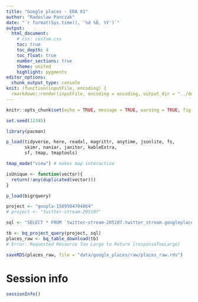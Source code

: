 ```yaml
---
title: "Google places - EDA 01"
author: "Radoslaw Panczak"
date: "`r format(Sys.time(), '%d %B, %Y')`"
output: 
  html_document: 
    # css: custom.css
    toc: true
    toc_depth: 4
    toc_float: true
    number_sections: true
    theme: united 
    highlight: pygments 
editor_options: 
  chunk_output_type: console
knit: (function(inputFile, encoding) {
  rmarkdown::render(inputFile, encoding = encoding, output_dir = "../docs") })
---
```


<!-- ------------------------------------------------------------ --> 
<!-- ------------------------------------------------------------ --> 

```r
knitr::opts_chunk$set(echo = TRUE, message = TRUE, warning = TRUE, fig.width=8, fig.height=6, dpi=300, out.width="800px", out.height="600px")

set.seed(12345)

library(pacman) 

p_load(tidyverse, here, readxl, magrittr, anytime, jsonlite, fs, 
       skimr, naniar, janitor, kableExtra, 
       sf, tmap, tmaptools)

tmap_mode("view") # makes map interactive

isUnique <- function(vector){
  return(!any(duplicated(vector)))
}
```


```r
p_load(bigrquery)

project <- "goopla-1509504704864"
# project <- "twitter-stream-205107"

sql <- "SELECT * FROM `twitter-stream-205107.twitter_stream.googleplaces`"

tb <- bq_project_query(project, sql)
places_raw <- bq_table_download(tb)
# Error: Requested Resource Too Large to Return [responseTooLarge]

saveRDS(places_raw, file = "data/google_places/raw/places_raw.rds")
```

# Session info

```r
sessionInfo()
```











